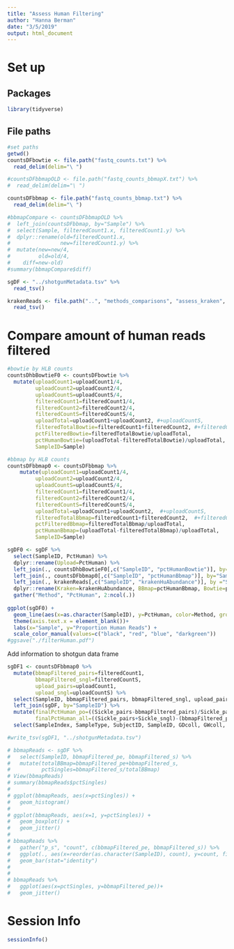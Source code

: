 ```yaml
---
title: "Assess Human Filtering"
author: "Hanna Berman"
date: "3/5/2019"
output: html_document
---
```

# Set up
## Packages
```r
library(tidyverse)
```

## File paths 
```r
#set paths
getwd()
countsDFbowtie <- file.path("fastq_counts.txt") %>%
  read_delim(delim="\ ")

#countsDFbbmapOLD <- file.path("fastq_counts_bbmapX.txt") %>%
#  read_delim(delim="\ ")

countsDFbbmap <- file.path("fastq_counts_bbmap.txt") %>%
  read_delim(delim="\ ")

#bbmapCompare <- countsDFbbmapOLD %>%
#  left_join(countsDFbbmap, by="Sample") %>%
#  select(Sample, filteredCount1.x, filteredCount1.y) %>%
#  dplyr::rename(old=filteredCount1.x,
#                new=filteredCount1.y) %>%
#  mutate(new=new/4,
#         old=old/4,
#    diff=new-old)
#summary(bbmapCompare$diff)

sgDF <- "../shotgunMetadata.tsv" %>%
  read_tsv()

krakenReads <- file.path("..", "methods_comparisons", "assess_kraken", "krakenHumanReads.tsv") %>%
  read_tsv()
```


# Compare amount of human reads filtered
```r
#bowtie by HLB counts
countsDhbBowtieF0 <- countsDFbowtie %>%
  mutate(uploadCount1=uploadCount1/4,
         uploadCount2=uploadCount2/4,
         uploadCountS=uploadCountS/4,
         filteredCount1=filteredCount1/4,
         filteredCount2=filteredCount2/4,
         filteredCountS=filteredCountS/4,
         uploadTotal=uploadCount1+uploadCount2, #+uploadCountS,
         filteredTotalBowtie=filteredCount1+filteredCount2, #+filteredCountS,
         pctFilteredBowtie=filteredTotalBowtie/uploadTotal,
         pctHumanBowtie=(uploadTotal-filteredTotalBowtie)/uploadTotal,
         SampleID=Sample) 

#bbmap by HLB counts
countsDFbbmap0 <- countsDFbbmap %>%
    mutate(uploadCount1=uploadCount1/4,
         uploadCount2=uploadCount2/4,
         uploadCountS=uploadCountS/4,
         filteredCount1=filteredCount1/4,
         filteredCount2=filteredCount2/4,
         filteredCountS=filteredCountS/4,
         uploadTotal=uploadCount1+uploadCount2,  #+uploadCountS,
         filteredTotalBbmap=filteredCount1+filteredCount2,  #+filteredCountS,
         pctFilteredBbmap=filteredTotalBbmap/uploadTotal,
         pctHumanBbmap=(uploadTotal-filteredTotalBbmap)/uploadTotal,
         SampleID=Sample) 

sgDF0 <- sgDF %>%
  select(SampleID, PctHuman) %>%
  dplyr::rename(Upload=PctHuman) %>%
  left_join(., countsDhbBowtieF0[,c("SampleID", "pctHumanBowtie")], by="SampleID") %>%
  left_join(., countsDFbbmap0[,c("SampleID", "pctHumanBbmap")], by="SampleID") %>%
  left_join(., krakenReads[,c("SampleID", "krakenHuAbundance")], by ="SampleID") %>%
  dplyr::rename(Kraken=krakenHuAbundance, BBmap=pctHumanBbmap, Bowtie=pctHumanBowtie) %>%
  gather("Method", "PctHuman", 2:ncol(.))
  
ggplot(sgDF0) +
  geom_line(aes(x=as.character(SampleID), y=PctHuman, color=Method, group=Method), show.legend = TRUE) +
  theme(axis.text.x = element_blank())+
  labs(x="Sample", y="Proportion Human Reads") +
  scale_color_manual(values=c("black", "red", "blue", "darkgreen"))
#ggsave("./filterHuman.pdf")
```
  
Add information to shotgun data frame
```r
sgDF1 <- countsDFbbmap0 %>%
  mutate(bbmapFiltered_pairs=filteredCount1,
         bbmapFiltered_sngl=filteredCountS,
         upload_pairs=uploadCount1,
         upload_sngl=uploadCountS) %>%
  select(SampleID, bbmapFiltered_pairs, bbmapFiltered_sngl, upload_pairs, upload_sngl) %>%
  left_join(sgDF, by="SampleID") %>%
  mutate(finalPctHuman_po=((Sickle_pairs-bbmapFiltered_pairs)/Sickle_pairs), #pairs only
         finalPctHuman_all=((Sickle_pairs+Sickle_sngl)-(bbmapFiltered_pairs+bbmapFiltered_sngl))/(Sickle_pairs+Sickle_sngl)) %>% 
  select(SampleIndex, SampleType, SubjectID, SampleID, GDcoll, GWcoll, GWdell, TermPre, Operator, TotalReads, TotalPairs, Sickle100_pe, Sickle_pairs, Sickle_sngl, PctTrim, Human_pairs, Human_sngl, PctHuman, upload_pairs, upload_sngl, bbmapFiltered_pairs, bbmapFiltered_sngl, finalPctHuman_po, finalPctHuman_all, SampleID_a, RNAlater, Cohort, PaperCohort, sampleOrder, sampleTrimester)

#write_tsv(sgDF1, "../shotgunMetadata.tsv")
```

```r
# bbmapReads <- sgDF %>%
#   select(SampleID, bbmapFiltered_pe, bbmapFiltered_s) %>%
#   mutate(totalBBmap=bbmapFiltered_pe+bbmapFiltered_s,
#          pctSingles=bbmapFiltered_s/totalBBmap)
# View(bbmapReads)
# summary(bbmapReads$pctSingles)
# 
# ggplot(bbmapReads, aes(x=pctSingles)) +
#   geom_histogram()
# 
# ggplot(bbmapReads, aes(x=1, y=pctSingles)) +
#   geom_boxplot() +
#   geom_jitter()
# 
# bbmapReads %>%
#   gather("p_s", "count", c(bbmapFiltered_pe, bbmapFiltered_s)) %>%
#   ggplot(., aes(x=reorder(as.character(SampleID), count), y=count, fill=p_s)) +
#   geom_bar(stat="identity")
# 
# 
# bbmapReads %>%
#   ggplot(aes(x=pctSingles, y=bbmapFiltered_pe))+
#   geom_jitter()
```

# Session Info
```r
sessionInfo()
```